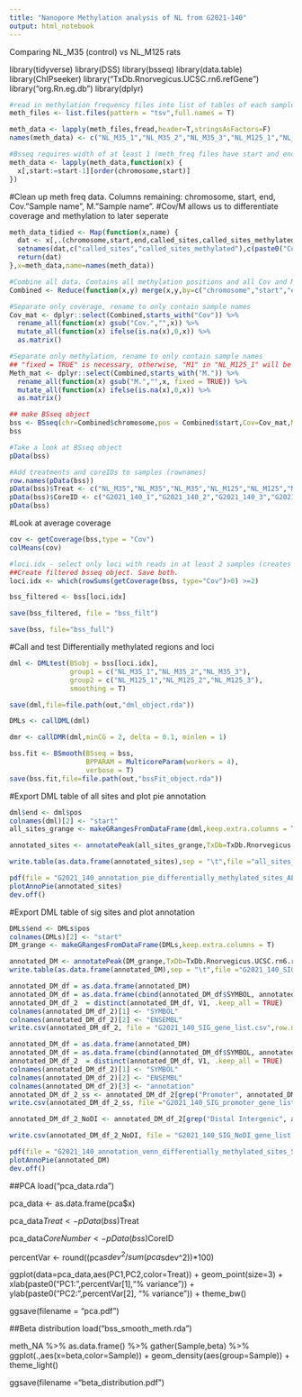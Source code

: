 ```yaml
---
title: "Nanopore Methylation analysis of NL from G2021-140"
output: html_notebook
---
```


Comparing NL_M35 (control) vs NL_M125 rats

library(tidyverse)
library(DSS)
library(bsseq)
library(data.table)
library(ChIPseeker)
library("TxDb.Rnorvegicus.UCSC.rn6.refGene")
library("org.Rn.eg.db")
library(dplyr)


```r
#read in methylation frequency files into list of tables of each sample
meth_files <- list.files(pattern = "tsv",full.names = T)

meth_data <- lapply(meth_files,fread,header=T,stringsAsFactors=F)
names(meth_data) <- c("NL_M35_1","NL_M35_2","NL_M35_3","NL_M125_1","NL_M125_2","NL_M125_3")

#Bsseq requires width of at least 1 (meth_freq files have start and end position that are the same)
meth_data <- lapply(meth_data,function(x) {
  x[,start:=start-1][order(chromosome,start)]
})
```

#Clean up meth freq data. Columns remaining: chromosome, start, end, Cov."Sample name", M."Sample name". 
#Cov/M allows us to differentiate coverage and methylation to later seperate
```r
meth_data_tidied <- Map(function(x,name) {
  dat <- x[,.(chromosome,start,end,called_sites,called_sites_methylated)]
  setnames(dat,c("called_sites","called_sites_methylated"),c(paste0("Cov.",name),paste0("M.",name)))
  return(dat)
},x=meth_data,name=names(meth_data))

#Combine all data. Contains all methylation positions and all Cov and M for each sample
Combined <- Reduce(function(x,y) merge(x,y,by=c("chromosome","start","end"),all=T),meth_data_tidied) 

#Separate only coverage, rename to only contain sample names
Cov_mat <- dplyr::select(Combined,starts_with("Cov")) %>%
  rename_all(function(x) gsub("Cov.","",x)) %>%
  mutate_all(function(x) ifelse(is.na(x),0,x)) %>%
  as.matrix()

#Separate only methylation, rename to only contain sample names
## "fixed = TRUE" is necessary, otherwise, "M1" in "NL_M125_1" will be replaced with empty. "." is a special character meaning "any character".
Meth_mat <- dplyr::select(Combined,starts_with("M.")) %>%
  rename_all(function(x) gsub("M.","",x, fixed = TRUE)) %>%
  mutate_all(function(x) ifelse(is.na(x),0,x)) %>%
  as.matrix()

## make BSseq object
bss <- BSseq(chr=Combined$chromosome,pos = Combined$start,Cov=Cov_mat,M=Meth_mat,sampleNames = colnames(Cov_mat))
bss

```
```r
#Take a look at BSseq object
pData(bss)

#Add treatments and coreIDs to samples (rownames)
row.names(pData(bss))
pData(bss)$Treat <- c("NL_M35","NL_M35","NL_M35","NL_M125","NL_M125","NL_M125")
pData(bss)$CoreID <- c("G2021_140_1","G2021_140_2","G2021_140_3","G2021_140_4","G2021_140_5","G2021_140_6")
pData(bss)
```
#Look at average coverage
```r
cov <- getCoverage(bss,type = "Cov")
colMeans(cov)
```


```r
#loci.idx - select only loci with reads in at least 2 samples (creates vector with row #'s)
##Create filtered bsseq object. Save both.
loci.idx <- which(rowSums(getCoverage(bss, type="Cov")>0) >=2)

bss_filtered <- bss[loci.idx]

save(bss_filtered, file = "bss_filt")

save(bss, file="bss_full")

```
#Call and test Differentially methylated regions and loci
```r
dml <- DMLtest(BSobj = bss[loci.idx],
               group1 = c("NL_M35_1","NL_M35_2","NL_M35_3"),
               group2 = c("NL_M125_1","NL_M125_2","NL_M125_3"),
               smoothing = T)

save(dml,file=file.path(out,"dml_object.rda"))

DMLs <- callDML(dml)

dmr <- callDMR(dml,minCG = 2, delta = 0.1, minlen = 1)


```

```r
bss.fit <- BSmooth(BSseq = bss,
                   BPPARAM = MulticoreParam(workers = 4),
                   verbose = T)
save(bss.fit,file=file.path(out,"bssFit_object.rda"))
```

#Export DML table of all sites and plot pie annotation
```r

dml$end <- dml$pos
colnames(dml)[2] <- "start"
all_sites_grange <- makeGRangesFromDataFrame(dml,keep.extra.columns = T)

annotated_sites <- annotatePeak(all_sites_grange,TxDb=TxDb.Rnorvegicus.UCSC.rn6.refGene,annoDb = 'org.Rn.eg.db')

write.table(as.data.frame(annotated_sites),sep = "\t",file ="all_sites_differential_methylation_stats.tsv",row.names=F,quote = F)

pdf(file = "G2021_140_annotation_pie_differentially_methylated_sites_ALL.pdf")
plotAnnoPie(annotated_sites)
dev.off()

```
#Export DML table of sig sites and plot annotation
```r
DMLs$end <- DMLs$pos
colnames(DMLs)[2] <- "start"
DM_grange <- makeGRangesFromDataFrame(DMLs,keep.extra.columns = T)

annotated_DM <- annotatePeak(DM_grange,TxDb=TxDb.Rnorvegicus.UCSC.rn6.refGene,annoDb = 'org.Rn.eg.db')
write.table(as.data.frame(annotated_DM),sep = "\t",file ="G2021_140_SIG_sites_differential_methylation_stats.tsv",row.names=F,quote = F)

annotated_DM_df = as.data.frame(annotated_DM)
annotated_DM_df = as.data.frame(cbind(annotated_DM_df$SYMBOL, annotated_DM_df$ENSEMBL))
annotated_DM_df_2  = distinct(annotated_DM_df, V1, .keep_all = TRUE)
colnames(annotated_DM_df_2)[1] <- "SYMBOL"
colnames(annotated_DM_df_2)[2] <- "ENSEMBL"
write.csv(annotated_DM_df_2, file = "G2021_140_SIG_gene_list.csv",row.names=F,quote = F)

annotated_DM_df = as.data.frame(annotated_DM)
annotated_DM_df = as.data.frame(cbind(annotated_DM_df$SYMBOL, annotated_DM_df$ENSEMBL, annotated_DM_df$annotation))
annotated_DM_df_2  = distinct(annotated_DM_df, V1, .keep_all = TRUE)
colnames(annotated_DM_df_2)[1] <- "SYMBOL"
colnames(annotated_DM_df_2)[2] <- "ENSEMBL"
colnames(annotated_DM_df_2)[3] <- "annotation"
annotated_DM_df_2_ss <- annotated_DM_df_2[grep("Promoter", annotated_DM_df_2$annotation),]
write.csv(annotated_DM_df_2_ss, file ="G2021_140_SIG_promoter_gene_list.csv",row.names=F,quote = F)

annotated_DM_df_2_NoDI <- annotated_DM_df_2[grep("Distal Intergenic", annotated_DM_df_2$annotation, invert = TRUE),]

write.csv(annotated_DM_df_2_NoDI, file = "G2021_140_SIG_NoDI_gene_list.csv", row.names=F, quote = F)

pdf(file = "G2021_140_annotation_venn_differentially_methylated_sites_SIG.pdf")
plotAnnoPie(annotated_DM)
dev.off()
```


##PCA
load("pca_data.rda")

pca_data <- as.data.frame(pca$x)

pca_data$Treat <- pData(bss)$Treat

pca_data$CoreNumber <- pData(bss)$CoreID

percentVar <- round((pca$sdev^2/sum(pca$sdev^2))*100)

ggplot(data=pca_data,aes(PC1,PC2,color=Treat)) +
  geom_point(size=3) + 
  xlab(paste0("PC1: ",percentVar[1],"% variance")) +
  ylab(paste0("PC2: ",percentVar[2], "% variance")) +
  theme_bw()
  
ggsave(filename = "pca.pdf")


##Beta distribution
load("bss_smooth_meth.rda")

meth_NA %>%
  as.data.frame() %>%
  gather(Sample,beta) %>%
  ggplot(.,aes(x=beta,color=Sample)) +
  geom_density(aes(group=Sample)) +
  theme_light()

ggsave(filename ="beta_distribution.pdf")


